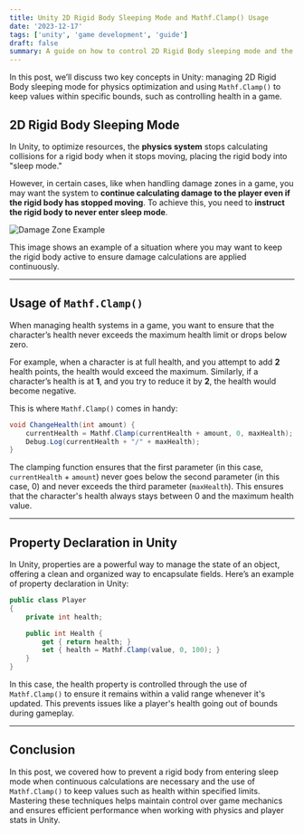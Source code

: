 ```yaml
---
title: Unity 2D Rigid Body Sleeping Mode and Mathf.Clamp() Usage
date: '2023-12-17'
tags: ['unity', 'game development', 'guide']
draft: false
summary: A guide on how to control 2D Rigid Body sleeping mode and the proper usage of Mathf.Clamp() in Unity.
---
```


In this post, we’ll discuss two key concepts in Unity: managing 2D Rigid Body sleeping mode for physics optimization and using `Mathf.Clamp()` to keep values within specific bounds, such as controlling health in a game.

## 2D Rigid Body Sleeping Mode

In Unity, to optimize resources, the **physics system** stops calculating collisions for a rigid body when it stops moving, placing the rigid body into "sleep mode."

However, in certain cases, like when handling damage zones in a game, you may want the system to **continue calculating damage to the player even if the rigid body has stopped moving**. To achieve this, you need to **instruct the rigid body to never enter sleep mode**.

![Damage Zone Example](https://connect-cdn-public-prd.unitychina.cn/h1/20190207/learn/images/ce8af147-4552-48ac-9de9-eb412ea1d25e_image6.png.1400x0x1.png)

This image shows an example of a situation where you may want to keep the rigid body active to ensure damage calculations are applied continuously.

---

## Usage of `Mathf.Clamp()`

When managing health systems in a game, you want to ensure that the character’s health never exceeds the maximum health limit or drops below zero.

For example, when a character is at full health, and you attempt to add **2** health points, the health would exceed the maximum. Similarly, if a character’s health is at **1**, and you try to reduce it by **2**, the health would become negative.

This is where `Mathf.Clamp()` comes in handy:

```csharp
void ChangeHealth(int amount) {
    currentHealth = Mathf.Clamp(currentHealth + amount, 0, maxHealth);
    Debug.Log(currentHealth + "/" + maxHealth);
}
```

The clamping function ensures that the first parameter (in this case, `currentHealth` + `amount`) never goes below the second parameter (in this case, 0) and never exceeds the third parameter (`maxHealth`). This ensures that the character's health always stays between 0 and the maximum health value.

---

## Property Declaration in Unity

In Unity, properties are a powerful way to manage the state of an object, offering a clean and organized way to encapsulate fields. Here’s an example of property declaration in Unity:

```csharp
public class Player
{
    private int health;

    public int Health {
        get { return health; }
        set { health = Mathf.Clamp(value, 0, 100); }
    }
}
```

In this case, the health property is controlled through the use of `Mathf.Clamp()` to ensure it remains within a valid range whenever it's updated. This prevents issues like a player's health going out of bounds during gameplay.

---

## Conclusion

In this post, we covered how to prevent a rigid body from entering sleep mode when continuous calculations are necessary and the use of `Mathf.Clamp()` to keep values such as health within specified limits. Mastering these techniques helps maintain control over game mechanics and ensures efficient performance when working with physics and player stats in Unity.
